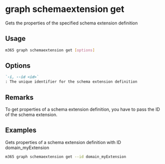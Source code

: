 
# graph schemaextension get

Gets the properties of the specified schema extension definition

## Usage

```sh
m365 graph schemaextension get [options]
```

## Options

```md defintion-list
`-i, --id <id>`
: The unique identifier for the schema extension definition
```

<Global />

## Remarks

To get properties of a schema extension definition, you have to pass the ID of the schema
extension.

## Examples

Gets properties of a schema extension definition with ID domain_myExtension

```sh
m365 graph schemaextension get --id domain_myExtension 
```
